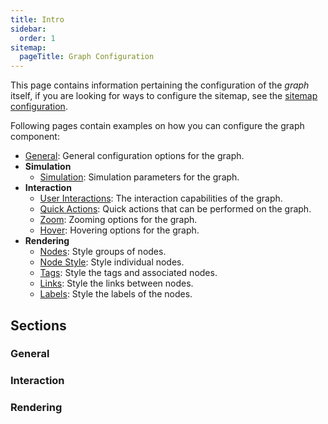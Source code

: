 ```yaml
---
title: Intro
sidebar:
  order: 1
sitemap:
  pageTitle: Graph Configuration
---
```



This page contains information pertaining the configuration of the _graph_ itself,
if you are looking for ways to configure the sitemap,
see the [sitemap configuration](/starlight-site-graph/configuration/sitemap/).

Following pages contain examples on how you can configure the graph component:

- [General](/starlight-site-graph/configuration/graph/general/): General configuration options for the graph.
- **Simulation**
  - [Simulation](/starlight-site-graph/configuration/graph/simulation/): Simulation parameters for the graph.
- **Interaction**
  - [User Interactions](/starlight-site-graph/configuration/graph/interaction/): The interaction capabilities of the graph.
  - [Quick Actions](/starlight-site-graph/configuration/graph/actions/): Quick actions that can be performed on the graph.
  - [Zoom](/starlight-site-graph/configuration/graph/zoom/): Zooming options for the graph.
  - [Hover](/starlight-site-graph/configuration/graph/hover/): Hovering options for the graph.
- **Rendering**
  - [Nodes](/starlight-site-graph/configuration/graph/nodes/): Style groups of nodes.
  - [Node Style](/starlight-site-graph/configuration/graph/nodestyle/): Style individual nodes.
  - [Tags](/starlight-site-graph/configuration/graph/tags/): Style the tags and associated nodes.
  - [Links](/starlight-site-graph/configuration/graph/links/): Style the links between nodes.
  - [Labels](/starlight-site-graph/configuration/graph/labels/): Style the labels of the nodes.



## Sections
### General
<CardGrid>
	<LinkCardIcon
		icon="setting"
		title="General Setting"
		href="/starlight-site-graph/configuration/graph/general/"
		description="Configure general settings for the graph."
	/>
	<LinkCardIcon
		icon="seti:graphql"
		title="Graph Simulation"
		href="/starlight-site-graph/configuration/graph/simulation/"
		description="Configure the simulation parameters for the graph."
	/>
</CardGrid>

### Interaction
<CardGrid>
	<LinkCardIcon
		icon="seti:code-climate"
		title="User Interactions"
		href="/starlight-site-graph/configuration/graph/interaction/"
		description="Configure the interaction capabilities of the graph."
	/>
	<LinkCardIcon
		icon="seti:yml"
		title="Quick Actions"
		href="/starlight-site-graph/configuration/graph/actions/"
		description="Configure the quick actions that can be performed on the graph."
	/>
	<LinkCardIcon
		icon="seti:code-search"
		title="Zoom"
		href="/starlight-site-graph/configuration/graph/zoom/"
		description="Configure zooming options for the graph."
	/>
	<LinkCardIcon
		icon="seti:purescript"
		title="Hover"
		href="/starlight-site-graph/configuration/graph/hover/"
		description="Configure hovering options for the graph."
	/>
</CardGrid>


### Rendering
<CardGrid stagger>
	<LinkCardIcon
		icon="seti:svg"
		title="Nodes"
		href="/starlight-site-graph/configuration/graph/nodes/"
		description="Configure how nodes are rendered."
	/>
	<LinkCardIcon
		icon="pencil"
		title="Node Style"
		href="/starlight-site-graph/configuration/graph/nodestyle/"
		description="Style individual nodes."
	/>
	<LinkCardIcon
		icon="seti:mdo"
		title="Tags"
		href="/starlight-site-graph/configuration/graph/tags/"
		description="Configure how tags are handled."
	/>
	<LinkCardIcon
		icon="seti:pipeline"
		title="Links"
		href="/starlight-site-graph/configuration/graph/links/"
		description="Configure how links are rendered."
	/>
	<LinkCardIcon
		icon="seti:font"
		title="Labels"
		href="/starlight-site-graph/configuration/graph/labels/"
		description="Configure how labels are rendered."
	/>
</CardGrid>

